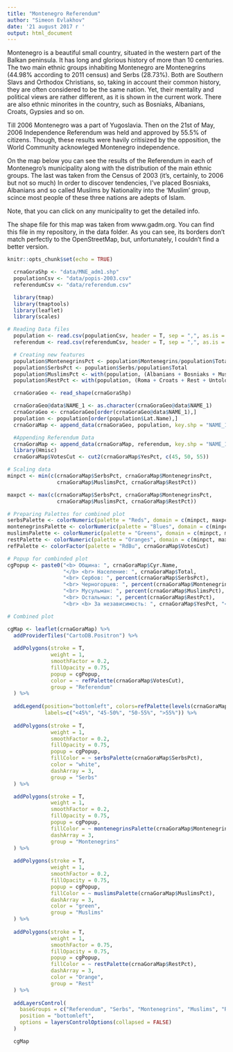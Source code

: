 ```yaml
---
title: "Montenegro Referendum"
author: "Simeon Evlakhov"
date: '21 august 2017 г '
output: html_document
---
```


Montenegro is a beautiful small country, situated in the western part of the Balkan peninsula. It has long and glorious history of more than 10 centuries. The two main ethnic groups inhabiting Montenegro are Montenegrins (44.98% according to 2011 census) and Serbs (28.73%). Both are Southern Slavs and Orthodox Christians, so, taking in account their common history, they are often considered to be the same nation. Yet, their mentality and political views are rather different, as it is shown in the current work. There are also ethnic minorites in the country, such as Bosniaks, Albanians, Croats, Gypsies and so on. 

Till 2006 Montenegro was a part of Yugoslavia. Then on the 21st of May, 2006 Independence Referendum was held and approved by 55.5% of citizens. Though, these results were havily critisized by the opposition, the World Community acknowleged Montenegro independence. 

On the map below you can see the results of the Referendum in each of Montenegro's municipality along with the distribution of the main ethnic groups. The last was taken from the Census of 2003 (it's, certainly, to 2006 but not so much) In order to discover tendencies, I've placed Bosniaks, Albanians and so called Muslims by Nationality into the 'Muslim' group, scince most people of these three nations are adepts of Islam.

Note, that you can click on any municipality to get the detailed info.

The shape file for this map was taken from www.gadm.org. You can find this file in my repository, in the data folder. As you can see, its borders don't match perfectly to the OpenStreetMap, but, unfortunately, I couldn't find a better version.

```r
knitr::opts_chunk$set(echo = TRUE)
```

```r
  crnaGoraShp <- "data/MNE_adm1.shp"
  populationCsv <- "data/popis-2003.csv"
  referendumCsv <- "data/referendum.csv"
```

```r
  library(tmap)
  library(tmaptools)
  library(leaflet)
  library(scales)
```

```r
# Reading Data files
  population <- read.csv(populationCsv, header = T, sep = ",", as.is = T)
  referendum <- read.csv(referendumCsv, header = T, sep = ",", as.is = T)
```

```r
  # Creating new features
  population$MontenegrinsPct <- population$Montenegrins/population$Total
  population$SerbsPct <- population$Serbs/population$Total
  population$MuslimsPct <- with(population, (Albanians + Bosniaks + Muslims.by.Nationality)/Total)
  population$RestPct <- with(population, (Roma + Croats + Rest + Untold + Regional.identity + Unknown)/Total) 
```

```r
  crnaGoraGeo <- read_shape(crnaGoraShp)
```

```r
  crnaGoraGeo@data$NAME_1 <- as.character(crnaGoraGeo@data$NAME_1)
  crnaGoraGeo <- crnaGoraGeo[order(crnaGoraGeo@data$NAME_1),]
  population <- population[order(population$Lat.Name),]
  crnaGoraMap <- append_data(crnaGoraGeo, population, key.shp = "NAME_1", key.data = "Lat.Name")
```

```r
  #Appending Referendum Data
  crnaGoraMap <- append_data(crnaGoraMap, referendum, key.shp = "NAME_1", key.data = "Municipality")
  library(Hmisc)
  crnaGoraMap$VotesCut <- cut2(crnaGoraMap$YesPct, c(45, 50, 55))
```


```r
# Scaling data
minpct <- min(c(crnaGoraMap$SerbsPct, crnaGoraMap$MontenegrinsPct, 
                crnaGoraMap$MuslimsPct, crnaGoraMap$RestPct))

maxpct <- max(c(crnaGoraMap$SerbsPct, crnaGoraMap$MontenegrinsPct, 
                crnaGoraMap$MuslimsPct, crnaGoraMap$RestPct))
```

```r
# Preparing Palettes for combined plot
serbsPalette <- colorNumeric(palette = "Reds", domain = c(minpct, maxpct))
montenegrinsPalette <- colorNumeric(palette = "Blues", domain = c(minpct, maxpct))
muslimsPalette <- colorNumeric(palette = "Greens", domain = c(minpct, maxpct))
restPalette <- colorNumeric(palette = "Oranges", domain = c(minpct, maxpct))
refPalette <- colorFactor(palette = "RdBu", crnaGoraMap$VotesCut)
```

```r
# Popup for combinded plot
cgPopup <- paste0("<b> Община: ", crnaGoraMap$Cyr.Name, 
                  "</b> <br> Население: ", crnaGoraMap$Total,
                  "<br> Сербов: ", percent(crnaGoraMap$SerbsPct),
                  "<br> Черногорцев: ", percent(crnaGoraMap$MontenegrinsPct),
                  "<br> Мусульман: ", percent(crnaGoraMap$MuslimsPct),
                  "<br> Остальных: ", percent(crnaGoraMap$RestPct),
                  "<br> <b> За независимость: ", crnaGoraMap$YesPct, "</b>")
```

```r
# Combined plot

cgMap <- leaflet(crnaGoraMap) %>%
  addProviderTiles("CartoDB.Positron") %>%
  
  addPolygons(stroke = T,
              weight = 1,
              smoothFactor = 0.2,
              fillOpacity = 0.75,
              popup = cgPopup,
              color = ~ refPalette(crnaGoraMap$VotesCut),
              group = "Referendum"
  ) %>%
  
  addLegend(position="bottomleft", colors=refPalette(levels(crnaGoraMap$VotesCut)), 
            labels=c("<45%", "45-50%", "50-55%", ">55%")) %>%
  
  addPolygons(stroke = T,
              weight = 1,
              smoothFactor = 0.2,
              fillOpacity = 0.75,
              popup = cgPopup,
              fillColor = ~ serbsPalette(crnaGoraMap$SerbsPct),
              color = "white",
              dashArray = 3,
              group = "Serbs"
  ) %>% 

  addPolygons(stroke = T,
              weight = 1,
              smoothFactor = 0.2,
              fillOpacity = 0.75,
              popup = cgPopup,
              fillColor = ~ montenegrinsPalette(crnaGoraMap$MontenegrinsPct),
              dashArray = 3,
              group = "Montenegrins"
  ) %>% 
  
  addPolygons(stroke = T,
              weight = 1,
              smoothFactor = 0.2,
              fillOpacity = 0.75,
              popup = cgPopup,
              fillColor = ~ muslimsPalette(crnaGoraMap$MuslimsPct),
              dashArray = 3,
              color = "green",
              group = "Muslims"
  ) %>% 
  
  addPolygons(stroke = T,
              weight = 1,
              smoothFactor = 0.75,
              fillOpacity = 0.75,
              popup = cgPopup,
              fillColor = ~ restPalette(crnaGoraMap$RestPct),
              dashArray = 3,
              color = "Orange",
              group = "Rest"
  ) %>% 
 
  addLayersControl(
    baseGroups = c("Referendum", "Serbs", "Montenegrins", "Muslims", "Rest"),
    position = "bottomleft",
    options = layersControlOptions(collapsed = FALSE)
  ) 
```

```r
  cgMap
```
